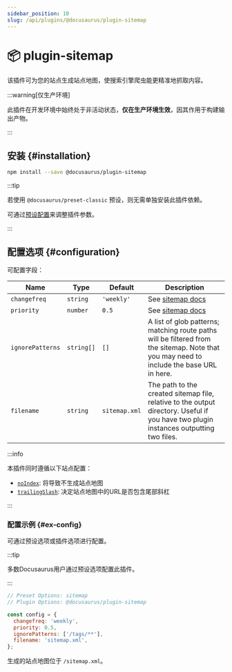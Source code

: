 ```yaml
---
sidebar_position: 10
slug: /api/plugins/@docusaurus/plugin-sitemap
---
```


# 📦 plugin-sitemap


该插件可为您的站点生成站点地图，使搜索引擎爬虫能更精准地抓取内容。

:::warning[仅生产环境]

此插件在开发环境中始终处于非活动状态，**仅在生产环境生效**，因其作用于构建输出产物。

:::

## 安装 {#installation}

```bash npm2yarn
npm install --save @docusaurus/plugin-sitemap
```

:::tip

若使用 `@docusaurus/preset-classic` 预设，则无需单独安装此插件依赖。

可通过[预设配置](../../using-plugins.mdx#docusauruspreset-classic)来调整插件参数。

:::

## 配置选项 {#configuration}

可配置字段：

<APITable>

| Name | Type | Default | Description |
| --- | --- | --- | --- |
| `changefreq` | `string` | `'weekly'` | See [sitemap docs](https://www.sitemaps.org/protocol.html#xmlTagDefinitions) |
| `priority` | `number` | `0.5` | See [sitemap docs](https://www.sitemaps.org/protocol.html#xmlTagDefinitions) |
| `ignorePatterns` | `string[]` | `[]` | A list of glob patterns; matching route paths will be filtered from the sitemap. Note that you may need to include the base URL in here. |
| `filename` | `string` | `sitemap.xml` | The path to the created sitemap file, relative to the output directory. Useful if you have two plugin instances outputting two files. |

</APITable>

:::info

本插件同时遵循以下站点配置：

- [`noIndex`](../docusaurus.config.js.mdx#noIndex): 将导致不生成站点地图
- [`trailingSlash`](../docusaurus.config.js.mdx#trailingSlash): 决定站点地图中的URL是否包含尾部斜杠

:::

### 配置示例 {#ex-config}

可通过预设选项或插件选项进行配置。

:::tip

多数Docusaurus用户通过预设选项配置此插件。

:::

```js config-tabs
// Preset Options: sitemap
// Plugin Options: @docusaurus/plugin-sitemap

const config = {
  changefreq: 'weekly',
  priority: 0.5,
  ignorePatterns: ['/tags/**'],
  filename: 'sitemap.xml',
};
```

生成的站点地图位于 `/sitemap.xml`。
